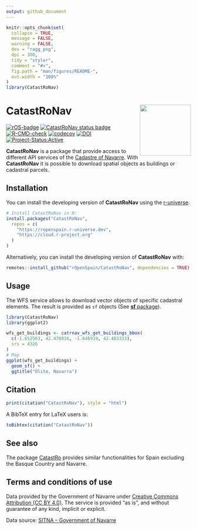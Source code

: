 ```yaml
---
output: github_document
---
```


<!-- README.md is generated from README.Rmd. Please edit that file -->

```r
knitr::opts_chunk$set(
  collapse = TRUE,
  message = FALSE,
  warning = FALSE,
  dev = "ragg_png",
  dpi = 300,
  tidy = "styler",
  comment = "#>",
  fig.path = "man/figures/README-",
  out.width = "100%"
)
library(CatastRoNav)
```

# CatastRoNav <img src="man/figures/logo.png" align="right" height="139"/>

<!-- badges: start -->

[![rOS-badge](https://ropenspain.github.io/rostemplate/reference/figures/ropenspain-badge.svg)](https://ropenspain.es/)
[![CatastRoNav status
badge](https://ropenspain.r-universe.dev/badges/CatastRoNav)](https://ropenspain.r-universe.dev/CatastRoNav)
[![R-CMD-check](https://github.com/rOpenSpain/CatastRoNav/actions/workflows/roscron-check-standard.yaml/badge.svg)](https://github.com/rOpenSpain/CatastRoNav/actions/workflows/roscron-check-standard.yaml)
[![codecov](https://codecov.io/gh/rOpenSpain/CatastroNav/branch/main/graph/badge.svg)](https://app.codecov.io/gh/rOpenSpain/CatastroNav)
[![DOI](https://img.shields.io/badge/DOI-10.5281/zenodo.6366407-blue)](https://doi.org/10.5281/zenodo.6366407)
[![Project-Status:Active](https://www.repostatus.org/badges/latest/active.svg)](https://www.repostatus.org/#active)

<!-- badges: end -->

**CatastRoNav** is a package that provide access to different API services of
the [Cadastre of Navarre](https://geoportal.navarra.es/es/idena). With
**CatastRoNav** it is possible to download spatial objects as buildings or
cadastral parcels.

## Installation

You can install the developing version of **CatastRoNav** using the
[r-universe](https://ropenspain.r-universe.dev/CatastRoNav):

```r
# Install CatastRoNav in R:
install.packages("CatastRoNav",
  repos = c(
    "https://ropenspain.r-universe.dev",
    "https://cloud.r-project.org"
  )
)
```

Alternatively, you can install the developing version of **CatastRoNav** with:

```r
remotes::install_github("rOpenSpain/CatastRoNav", dependencies = TRUE)
```

## Usage

The WFS service allows to download vector objects of specific cadastral
elements. The result is provided as `sf` objects (See [**sf**
package](https://r-spatial.github.io/sf/)).

```r
library(CatastRoNav)
library(ggplot2)

wfs_get_buildings <- catrnav_wfs_get_buildings_bbox(
  c(-1.652563, 42.478016, -1.646919, 42.483333),
  srs = 4326
)
# Map
ggplot(wfs_get_buildings) +
  geom_sf() +
  ggtitle("Olite, Navarra")
```

## Citation

```r
print(citation("CatastRoNav"), style = "html")
```

A BibTeX entry for LaTeX users is:

```r
toBibtex(citation("CatastRoNav"))
```

## See also

The package [CatastRo](https://CRAN.R-project.org/package=CatastRo) provides
similar functionalities for Spain excluding the Basque Country and Navarre.

## Terms and conditions of use

Data provided by the Government of Navarre under [Creative Commons Attribution
(CC BY 4.0)](https://creativecommons.org/licenses/by/4.0/). The service is
provided "as is", and without guarantee of any kind, implicit or explicit.

Data source: [SITNA -- Government of
Navarre](https://geoportal.navarra.es/es/inspire)
